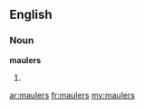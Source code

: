 ==English==
===Noun===
'''maulers'''

#{{plural of|[[mauler]]}}

[[ar:maulers]]
[[fr:maulers]]
[[my:maulers]]